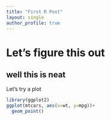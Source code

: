 ```yaml
---
title: "First R Post"
layout: single
author_profile: true
---
```


# Let's figure this out

## well this is neat

Let's try a plot
```r
library(ggplot2)
ggplot(mtcars, aes(x=wt, y=mpg))+
  geom_point()
```

